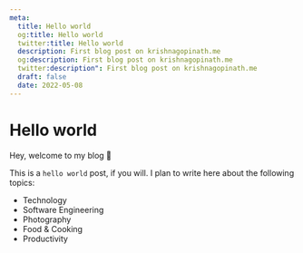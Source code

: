 ```yaml
---
meta:
  title: Hello world
  og:title: Hello world
  twitter:title: Hello world
  description: First blog post on krishnagopinath.me
  og:description: First blog post on krishnagopinath.me
  twitter:description": First blog post on krishnagopinath.me
  draft: false
  date: 2022-05-08
---
```

# Hello world

Hey, welcome to my blog 🙌

This is a `hello world` post, if you will. I plan to write here about the following topics:

* Technology
* Software Engineering
* Photography
* Food & Cooking
* Productivity
